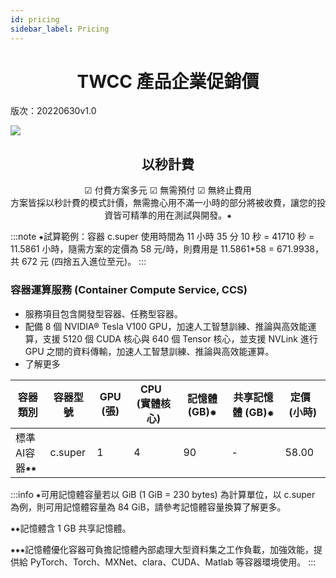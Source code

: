 ```yaml
---
id: pricing
sidebar_label: Pricing
---
```




# <center> TWCC 產品企業促銷價 </center>  

<p style={{'text-align':'right', 'font-size':'15px'}}>版次：20220630v1.0</p>


![](https://cos.twcc.ai/SYS-MANUAL/uploads/upload_f2602f6b2fb896ba5da3d3e50da7ea9f.png)

## <center>以秒計費</center>

<center>&#9745; 付費方案多元 &#9745; 無需預付 &#9745; 無終止費用</center>

<center>方案皆採以秒計費的模式計價，無需擔心用不滿一小時的部分將被收費，讓您的投資皆可精準的用在測試與開發。⁕</center>

:::note
⁕試算範例：容器 c.super 使用時間為 11 小時 35 分 10 秒 = 41710 秒 = 11.5861 小時，隨需方案的定價為 58 元/時，則費用是 11.5861*58 = 671.9938，共 672 元 (四捨五入進位至元)。
:::

### 容器運算服務 (Container Compute Service, CCS)

- 服務項目包含開發型容器、任務型容器。
- 配備 8 個 NVIDIA® Tesla V100 GPU，加速人工智慧訓練、推論與高效能運算，支援 5120 個 CUDA 核心與 640 個 Tensor 核心，並支援 NVLink 進行 GPU 之間的資料傳輸，加速人工智慧訓練、推論與高效能運算。
- 了解更多

| 容器類別 | 容器型號 | GPU (張) |CPU (實體核心) |記憶體 (GB)⁕ |共享記憶體 (GB)⁕|定價 (小時)|
| -------- | -------- | -------- | -------- | -------- | -------- | -------- |
| 標準AI容器⁕⁕    | c.super    | 1     |4  |90     |-     |58.00     |


:::info
⁕可用記憶體容量若以 GiB (1 GiB = 230 bytes) 為計算單位，以 c.super 為例，則可用記憶體容量為 84 GiB，請參考記憶體容量換算了解更多。

⁕⁕記憶體含 1 GB 共享記憶體。

⁕⁕⁕記憶體優化容器可負擔記憶體內部處理大型資料集之工作負載，加強效能，提供給 PyTorch、Torch、MXNet、clara、CUDA、Matlab 等容器環境使用。
:::
